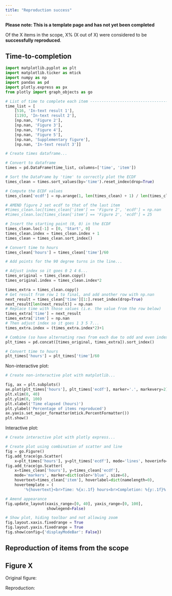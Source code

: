 ```yaml
---
title: "Reproduction success"
---
```


<!-- TODO: Remove this warning once completed assessment -->
**Please note: This is a template page and has not yet been completed**

<!-- TODO: Use skeleton to create page describing reproduction success. If it is subjective (e.g. comparing figures), be sure to explain how you decided that the figure was now successfully reproduced or not -->

Of the X items in the scope, X% (X out of X) were considered to be **successfully reproduced**.

## Time-to-completion

```python
import matplotlib.pyplot as plt
import matplotlib.ticker as mtick
import numpy as np
import pandas as pd
import plotly.express as px
from plotly import graph_objects as go

# List of time to complete each item ------------------------------------------
time_list = [
    [516, 'In-text result 1'],
    [1193, 'In-text result 2'],
    [np.nan, 'Figure 2'],
    [np.nan, 'Figure 3'],
    [np.nan, 'Figure 4'],
    [np.nan, 'Figure 5'],
    [np.nan, 'Supplementary figure'],
    [np.nan, 'In-text result 3']]
```

```python
# Create times dataframe...

# Convert to dataframe
times = pd.DataFrame(time_list, columns=['time', 'item'])

# Sort the DataFrame by 'time' to correctly plot the ECDF
times_clean = times.sort_values(by='time').reset_index(drop=True)

# Compute the ECDF values
times_clean['ecdf'] = np.arange(1, len(times_clean) + 1) / len(times_clean) * 100

# AMEND figure 2 set ecdf to that of the last item
#times_clean.loc[times_clean['item'] == 'Figure 2', 'ecdf'] = np.nan
#times_clean.loc[times_clean['item'] == 'Figure 2', 'ecdf'] = 25

# Insert the starting point (0, 0) in the ECDF
times_clean.loc[-1] = [0, 'Start', 0]
times_clean.index = times_clean.index + 1
times_clean = times_clean.sort_index()

# Convert time to hours
times_clean['hours'] = times_clean['time']/60
```

```python
# Add points for the 90 degree turns in the line...

# Adjust index so it goes 0 2 4 6...
times_original = times_clean.copy()
times_original.index = times_clean.index*2

times_extra = times_clean.copy()
# Get result from row 1 to final, and add another row with np.nan
next_result = times_clean['time'][1:].reset_index(drop=True)
next_result[len(next_result)] = np.nan
# Replace time with those values (i.e. the value from the row below)
times_extra['time'] = next_result
times_extra['item'] = np.nan
# Then adjust index so it goes 1 3 5 7...
times_extra.index = (times_extra.index*2)+1

# Combine (so have alternating rows from each due to odd and even indexes)
plt_times = pd.concat([times_original, times_extra]).sort_index()

# Convert time to hours
plt_times['hours'] = plt_times['time']/60
```

Non-interactive plot:

```python
# Create non-interactive plot with matplotlib...

fig, ax = plt.subplots()
ax.plot(plt_times['hours'], plt_times['ecdf'], marker='.', markevery=2)
plt.xlim(0, 40)
plt.ylim(0, 100)
plt.xlabel('Time elapsed (hours)')
plt.ylabel('Percentage of items reproduced')
ax.yaxis.set_major_formatter(mtick.PercentFormatter())
plt.show()
```

Interactive plot:

```python
# Create interactive plot with plotly express...

# Create plot using combination of scatter and line
fig = go.Figure()
fig.add_trace(go.Scatter(
    x=plt_times['hours'], y=plt_times['ecdf'], mode='lines', hoverinfo='skip'))
fig.add_trace(go.Scatter(
    x=times_clean['hours'], y=times_clean['ecdf'],
    mode='markers', marker=dict(color='blue', size=6),
    hovertext=times_clean['item'], hoverlabel=dict(namelength=0),
    hovertemplate = (
        '%{hovertext}<br>Time: %{x:.1f} hours<br>Completion: %{y:.1f}%')))

# Amend appearance
fig.update_layout(xaxis_range=[0, 40], yaxis_range=[0, 100],
                  showlegend=False)

# Show plot, hiding toolbar and not allowing zoom
fig.layout.xaxis.fixedrange = True
fig.layout.yaxis.fixedrange = True
fig.show(config={'displayModeBar': False})
```

## Reproduction of items from the scope

## Figure X

Original figure:

<!-- Image, e.g.
![](../original_study/article_fig2.png){width=70% fig-align="center"} -->

Reproduction:

<!-- Image -->
